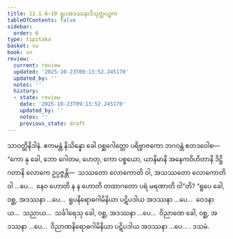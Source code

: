 ```yaml
---
title: 12.1.6–10 ရူပအဒဿနာဒိသုတ္တပဉ္စက
tableOfContents: false
sidebar:
  order: 6
type: tipitaka
basket: su
book: sn
review:
  current: review
  updated: '2025-10-23T09:13:52.245170'
  updated_by: ''
  notes: ''
  history:
  - state: review
    date: '2025-10-23T09:13:52.245170'
    updated_by: ''
    notes: ''
    previous_state: draft
---
```



<ReviewStatus review={frontmatter.review} showDetails={true} />

<HypothesisAnnotation frontmatter={frontmatter} />

<DynamicBreadcrumb />

<Division number="612–616" book="sn" e="ch" v="18" p="374">

<Paragraph number="1246" book="sn">
သာဝတ္ထိနိဒါနံ. ဧကမန္တံ နိသိန္နော ခေါ ဝစ္ဆဂေါတ္တော ပရိဗ္ဗာဇကော ဘဂဝန္တံ ဧတဒဝေါစ—  “ကော နု ခေါ, ဘော ဂေါတမ, ဟေတု, ကော ပစ္စယော, ယာနိမာနိ အနေကဝိဟိတာနိ ဒိဋ္ဌိဂတာနိ လောကေ ဥပ္ပဇ္ဇန္တိ—  သဿတော လောကောတိ ဝါ, အသဿတော လောကောတိ ဝါ …ပေ…  နေဝ ဟောတိ န န ဟောတိ တထာဂတော ပရံ မရဏာတိ ဝါ”တိ? “ရူပေ ခေါ, ဝစ္ဆ, အဒဿနာ …ပေ…  ရူပနိရောဓဂါမိနိယာ ပဋိပဒါယ အဒဿနာ …ပေ…  ဝေဒနာယ…  သညာယ…  သင်္ခါရေသု ခေါ, ဝစ္ဆ, အဒဿနာ …ပေ…  ဝိညာဏေ ခေါ, ဝစ္ဆ, အဒဿနာ …ပေ…  ဝိညာဏနိရောဓဂါမိနိယာ ပဋိပဒါယ အဒဿနာ …ပေ… .

</Paragraph>
</Division>

<Paragraph number="1247" type="center" book="sn">
ဒသမံ.
</Paragraph>